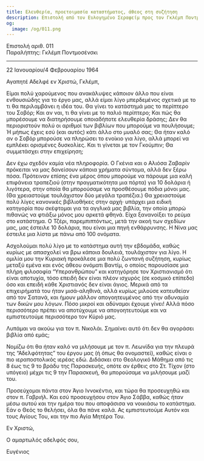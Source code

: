```yaml
---
title: Ελευθερία, προετοιμασία καταστήματος, άθεος στη συζήτηση
description: Επιστολή από τον Ευλογημένο Σεραφείμ προς τον Γκλέμπ Ποντμοσένσκι.
og:
  image: /og/011.png
---
```


<div style={{textAlign:'right', fontFamily:'monospace'}}>Επιστολή αριθ. 011</div>
<div style={{textAlign:'left', fontFamily:'monospace'}}>Παραλήπτης: Γκλέμπ Ποντμοσένσκι</div>

---

22 Ιανουαρίου/4 Φεβρουαρίου 1964

Αγαπητέ Αδελφέ εν Χριστώ, Γκλέμπ,

Είμαι πολύ χαρούμενος που ανακάλυψες κάποιον άλλο που είναι ενθουσιώδης για το έργο μας, αλλά είμαι λίγο μπερδεμένος σχετικά με το τι θα περιλαμβάνει η ιδέα του. Θα γίνει το κατάστημά μας το περίπτερο του Σοβόρ; Και αν ναι, τι θα γίνει με το παλιό περίπτερο; Και πώς θα μπορέσουμε να διατηρήσουμε οποιαδήποτε ελευθερία δράσης; Δεν θα περιοριστούν πολύ οι αριθμοί των βιβλίων που μπορούμε να πουλήσουμε; Ή μήπως έχεις εσύ (και αυτός) κάτι άλλο στο μυαλό σας; Θα ήταν καλό αν ο Σοβόρ μπορούσε να πληρώσει το ενοίκιο για λίγο, αλλά μπορεί να εμπλέκει ορισμένες δυσκολίες. Και τι γίνεται με τον Γκούμπιν; Θα συμμετάσχει στην επιχείρηση;

Δεν έχω σχεδόν καμία νέα πληροφορία. Ο Γκένια και ο Αλιόσα Ζαβαρίν πρόκειται να μας δανείσουν κάποια χρήματα σύντομα, αλλά δεν ξέρω πόσα. Πρότειναν επίσης ένα μέρος όπου μπορούμε να πάρουμε μια καλή επιφάνεια τραπεζιού (στην πραγματικότητα μια πόρτα) για 10 δολάρια ή λιγότερα, στην οποία θα μπορούσαμε να προσθέσουμε πόδια μόνοι μας. (Θα χρειαστούμε τουλάχιστον δύο μεγάλα τραπέζια.) Θα χρειαστούμε πολύ λίγες κανονικές βιβλιοθήκες στην αρχή· υπάρχει μια ειδική κατηγορία που σκέφτομαι για τα αγγλικά μας βιβλία, την οποία μπορώ πιθανώς να φτιάξω μόνος μου αρκετά φθηνά. Είχα ξανανοίξει το ρεύμα στο κατάστημα. Ο Τζέρι, παρεμπιπτόντως, μετά την ακοή των σχεδίων μας, μας έστειλε 10 δολάρια, που είναι μια πηγή ενθάρρυνσης. Η Νίνα μας έστειλε μια λίστα με πάνω από 100 ονόματα.

Ασχολούμαι πολύ λίγο με το κατάστημα αυτή την εβδομάδα, καθώς κυρίως με απασχολεί να βρω κάποια δουλειά, τουλάχιστον για λίγο. Η ομιλία μου την Κυριακή προκάλεσε μια πολύ ζωντανή συζήτηση, κυρίως μεταξύ εμένα και ενός άθεου ονόματι Βαντίμ, ο οποίος παρουσίασε μια πλήρη φιλοσοφία “Υπερανθρώπου” και κατηγόρησε τον Χριστιανισμό ότι είναι αποτυχία, τόσο επειδή δεν είναι πλέον ισχυρός (σε κοσμικό επίπεδο) όσο και επειδή κάθε Χριστιανός δεν είναι άγιος. Μερικά από τα επιχειρήματά του ήταν μισά-αληθινά, αλλά κυρίως μιλούσε κατευθείαν από τον Σατανά, και ήμουν μάλλον απογοητευμένος από την αδυναμία των δικών μου λόγων. Πόσο μικροί και αδύναμοι έχουμε γίνει! Αλλά πόσο περισσότερο πρέπει να αποτύχουμε να απογοητευτούμε και να εμπιστευτούμε περισσότερο τον Κύριό μας.

Λυπάμαι να ακούω για τον π. Νικολάι. Σημαίνει αυτό ότι δεν θα αγοράσει βιβλία από εμάς;

Νομίζω ότι θα ήταν καλό να μιλήσουμε με τον π. Λεωνίδα για την πλευρά της “Αδελφότητας” του έργου μας (ή όπως θα ονομαστεί), καθώς είναι ο πιο ιεραποστολικός ιερέας εδώ. Διδάσκει στο Θεολογικό Μάθημα από τις 8 έως τις 9 το βράδυ της Παρασκευής, οπότε αν έρθεις στο Στ. Τίχον (στο υπόγειο) μέχρι τις 9 την Παρασκευή, θα μπορούσαμε να μιλήσουμε μαζί του.

Προσεύχομαι πάντα στον Άγιο Ιννοκέντιο, και τώρα θα προσευχηθώ και στον π. Γαβριήλ. Και εσύ προσευχήσου στον Άγιο Σάββα, καθώς ήταν μέσω αυτού και την ημέρα του που αποφάσισα να νοικιάσω το κατάστημα. Εάν ο Θεός το θελήσει, όλα θα πάνε καλά. Ας εμπιστευτούμε Αυτόν και τους Αγίους Του, και την πιο Αγία Μητέρα Του.

Εν Χριστώ,

Ο αμαρτωλός αδελφός σου,

Ευγένιος